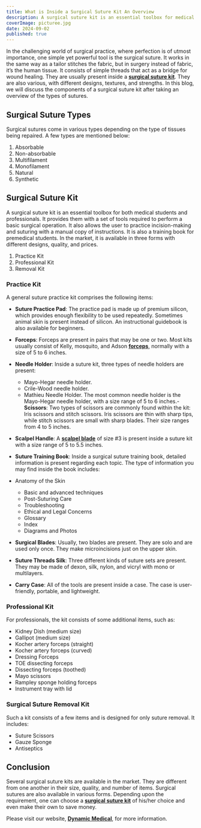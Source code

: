 ```yaml
---
title: What is Inside a Surgical Suture Kit An Overview
description: A surgical suture kit is an essential toolbox for medical students and professionals. It provides them with a set of tools.
coverImage: picturee.jpg
date: 2024-09-02
published: true
---
```


In the challenging world of surgical practice, where perfection is of utmost importance, one simple yet powerful tool is the surgical suture. It works in the same way as a tailor stitches the fabric, but in surgery instead of fabric, it’s the human tissue. It consists of simple threads that act as a bridge for wound healing. They are usually present inside a **[surgical suture kit](https://www.dynamicmedicalsolution.com/products/suture)**. They are also various, with different designs, textures, and strengths.
In this blog, we will discuss the components of a surgical suture kit after taking an overview of the types of sutures.

## Surgical Suture Types

Surgical sutures come in various types depending on the type of tissues being repaired. A few types are mentioned below:

1. Absorbable
2. Non-absorbable
3. Multifilament
4. Monofilament
5. Natural
6. Synthetic

## Surgical Suture Kit

A surgical suture kit is an essential toolbox for both medical students and professionals. It provides them with a set of tools required to perform a basic surgical operation. It also allows the user to practice incision-making and suturing with a manual copy of instructions. It is also a training book for premedical students.
In the market, it is available in three forms with different designs, quality, and prices.

1. Practice Kit
2. Professional Kit
3. Removal Kit

### Practice Kit

A general suture practice kit comprises the following items:

- **Suture Practice Pad**: The practice pad is made up of premium silicon, which provides enough flexibility to be used repeatedly. Sometimes animal skin is present instead of silicon. An instructional guidebook is also available for beginners.
- **Forceps**: Forceps are present in pairs that may be one or two. Most kits usually consist of Kelly, mosquito, and Adson **[forceps](https://artemamed.com/blogs/Diving-into-the-Versatility)**, normally with a size of 5 to 6 inches.
- **Needle Holder**: Inside a suture kit, three types of needle holders are present:
  - Mayo-Hegar needle holder.
  - Crile-Wood needle holder.
  - Mathieu Needle Holder.
    The most common needle holder is the Mayo-Hegar needle holder, with a size range of 5 to 6 inches.- **Scissors**: Two types of scissors are commonly found within the kit: Iris scissors and stitch scissors. Iris scissors are thin with sharp tips, while stitch scissors are small with sharp blades. Their size ranges from 4 to 5 inches.
- **Scalpel Handle**: A **[scalpel blade](https://www.allnetmedical.com/blogs/Harms-of-Using-Surgical-Scalpel-Blades)** of size #3 is present inside a suture kit with a size range of 5 to 5.5 inches.
- **Suture Training Book**: Inside a surgical suture training book, detailed information is present regarding each topic. The type of information you may find inside the book includes:
- Anatomy of the Skin

  - Basic and advanced techniques
  - Post-Suturing Care
  - Troubleshooting
  - Ethical and Legal Concerns
  - Glossary
  - Index
  - Diagrams and Photos

- **Surgical Blades**: Usually, two blades are present. They are solo and are used only once. They make microincisions just on the upper skin.
- **Suture Threads Silk**: Three different kinds of suture sets are present. They may be made of dexon, silk, nylon, and vicryl with mono or multilayers.
- **Carry Case**: All of the tools are present inside a case. The case is user-friendly, portable, and lightweight.

### Professional Kit

For professionals, the kit consists of some additional items, such as:

- Kidney Dish (medium size)
- Gallipot (medium size)
- Kocher artery forceps (straight)
- Kocher artery forceps (curved)
- Dressing Forceps
- TOE dissecting forceps
- Dissecting forceps (toothed)
- Mayo scissors
- Rampley sponge holding forceps
- Instrument tray with lid

### Surgical Suture Removal Kit

Such a kit consists of a few items and is designed for only suture removal. It includes:

- Suture Scissors
- Gauze Sponge
- Antiseptics

## Conclusion

Several surgical suture kits are available in the market. They are different from one another in their size, quality, and number of items. Surgical sutures are also available in various forms. Depending upon the requirement, one can choose a **[surgical suture kit](https://www.dynamicmedicalsolution.com/products/suture)** of his/her choice and even make their own to save money.

Please visit our website, **[Dynamic Medical](https://www.dynamicmedicalsolution.com/)**, for more information.
